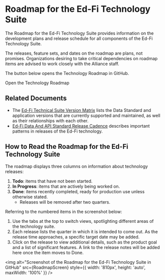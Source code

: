 
# Roadmap for the Ed-Fi Technology Suite

The Roadmap for the Ed-Fi Technology Suite provides information on the development plans and
release schedule for all components of the Ed-Fi Technology Suite.

The releases, feature sets, and dates on the roadmap are plans, not promises.
Organizations desiring to take critical dependencies on roadmap items are
advised to work closely with the Alliance staff.

The button below opens the Technology Roadmap in GitHub.

<Link
  to="https://github.com/orgs/Ed-Fi-Alliance-OSS/projects/1"
  className="button button--primary button"
>Open the Technology Roadmap</Link>

## Related Documents

* The [Ed-Fi Technical Suite Version Matrix](./supported-versions.md) lists
  the Data Standard and application versions that are currently supported and
  maintained, as well as their relationships with each other.
* [Ed-Fi Data And API Standard Release Cadence](./cadence.mdx) describes
  important patterns in releases of the Ed-Fi technology.

## How to Read the Roadmap for the Ed-Fi Technology Suite

The roadmap displays three columns on information about technology releases:

1. **Todo**: items that have not been started.
2. **In Progress**: items that are actively being worked on.
3. **Done**: items recently completed, ready for production use unless otherwise
   stated.
   * Releases will be removed after two quarters.

Referring to the numbered items in the screenshot below:

1. Use the tabs at the top to switch views, spotlighting different areas of the
   technology suite.
2. Each release lists the quarter in which it is intended to come out. As the
   release time approaches, a specific target date may be added.
3. Click on the release to view additional details, such as the product goal and
   a list of significant features. A link to the release notes will be added
   here once the item moves to Done.

<img
  alt="Screenshot of the Roadmap for the Ed-Fi Technology Suite in GitHub"
  src={RoadmapScreen}
  style={{ width: '810px', height: 'auto', maxWidth: '100%' }}
/>
